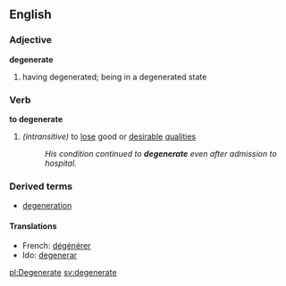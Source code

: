 ==English==
===Adjective===
'''degenerate'''
# having degenerated; being in a degenerated state
===Verb===
'''to degenerate'''
#''(intransitive)'' to [[lose]] good or [[desirable]] [[quality|qualities]]
#:''His condition continued to '''degenerate''' even after admission to hospital.''

===Derived terms===
*[[degeneration]]

====Translations====

*French: [[dégénérer]]
*Ido: [[degenerar]]

[[pl:Degenerate]]
[[sv:degenerate]]
